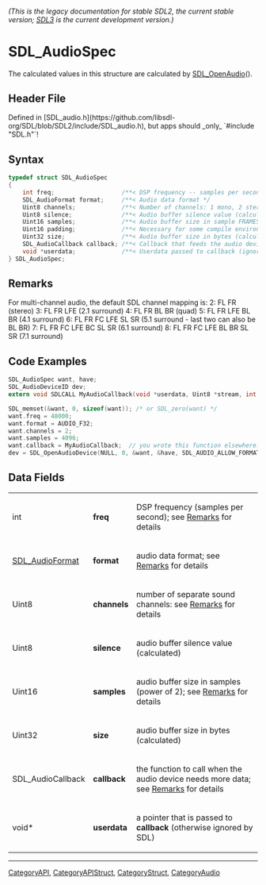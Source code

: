 ====== (This is the legacy documentation for stable SDL2, the current stable version; [https://wiki.libsdl.org/SDL3/ SDL3] is the current development version.) ======
= SDL_AudioSpec =

The calculated values in this structure are calculated by [[SDL_OpenAudio]]().

== Header File ==

Defined in [SDL_audio.h](https://github.com/libsdl-org/SDL/blob/SDL2/include/SDL_audio.h), but apps should _only_ `#include "SDL.h"`!

== Syntax ==

<syntaxhighlight lang='c'>
typedef struct SDL_AudioSpec
{
    int freq;                   /**< DSP frequency -- samples per second */
    SDL_AudioFormat format;     /**< Audio data format */
    Uint8 channels;             /**< Number of channels: 1 mono, 2 stereo */
    Uint8 silence;              /**< Audio buffer silence value (calculated) */
    Uint16 samples;             /**< Audio buffer size in sample FRAMES (total samples divided by channel count) */
    Uint16 padding;             /**< Necessary for some compile environments */
    Uint32 size;                /**< Audio buffer size in bytes (calculated) */
    SDL_AudioCallback callback; /**< Callback that feeds the audio device (NULL to use SDL_QueueAudio()). */
    void *userdata;             /**< Userdata passed to callback (ignored for NULL callbacks). */
} SDL_AudioSpec;</syntaxhighlight>

== Remarks ==

For multi-channel audio, the default SDL channel mapping is: 2: FL FR
(stereo) 3: FL FR LFE (2.1 surround) 4: FL FR BL BR (quad) 5: FL FR LFE BL
BR (4.1 surround) 6: FL FR FC LFE SL SR (5.1 surround - last two can also
be BL BR) 7: FL FR FC LFE BC SL SR (6.1 surround) 8: FL FR FC LFE BL BR SL
SR (7.1 surround)

== Code Examples ==

<syntaxhighlight lang='c'>
SDL_AudioSpec want, have;
SDL_AudioDeviceID dev;
extern void SDLCALL MyAudioCallback(void *userdata, Uint8 *stream, int len);

SDL_memset(&want, 0, sizeof(want)); /* or SDL_zero(want) */
want.freq = 48000;
want.format = AUDIO_F32;
want.channels = 2;
want.samples = 4096;
want.callback = MyAudioCallback;  // you wrote this function elsewhere.
dev = SDL_OpenAudioDevice(NULL, 0, &want, &have, SDL_AUDIO_ALLOW_FORMAT_CHANGE);
</syntaxhighlight>

== Data Fields ==

{|
|int
|'''freq'''
|DSP frequency (samples per second); see [[#Remarks|Remarks]] for details
|-
|[[SDL_AudioFormat]]
|'''format'''
|audio data format; see [[#Remarks|Remarks]] for details
|-
|Uint8
|'''channels'''
|number of separate sound channels: see [[#Remarks|Remarks]] for details
|-
|Uint8
|'''silence'''
|audio buffer silence value (calculated)
|-
|Uint16
|'''samples'''
|audio buffer size in samples (power of 2); see [[#Remarks|Remarks]] for details
|-
|Uint32
|'''size'''
|audio buffer size in bytes (calculated)
|-
|SDL_AudioCallback
|'''callback'''
|the function to call when the audio device needs more data; see [[#callback|Remarks]] for details
|-
|void*
|'''userdata'''
|a pointer that is passed to '''callback''' (otherwise ignored by SDL)
|}

----
[[CategoryAPI]], [[CategoryAPIStruct]], [[CategoryStruct]], [[CategoryAudio]]


